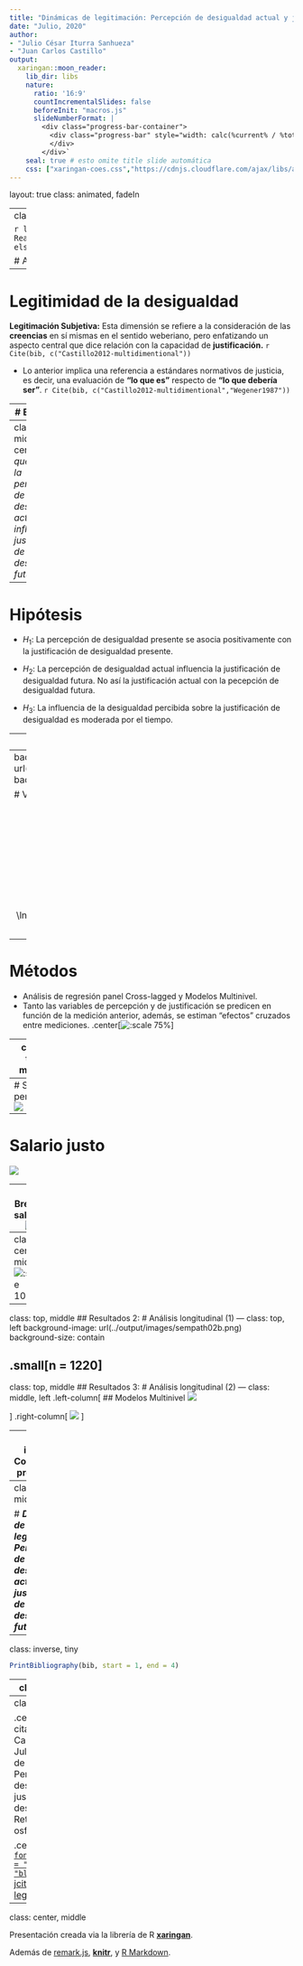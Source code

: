 ```yaml
---
title: "Dinámicas de legitimación: Percepción de desigualdad actual y justificación de desigualdad futura <br> .small[Seminario Cambio Social en Chile, Santiago]"
date: "Julio, 2020"
author: 
- "Julio César Iturra Sanhueza" 
- "Juan Carlos Castillo"
output:
  xaringan::moon_reader:
    lib_dir: libs
    nature:
      ratio: '16:9'
      countIncrementalSlides: false
      beforeInit: "macros.js"
      slideNumberFormat: |
        <div class="progress-bar-container">
          <div class="progress-bar" style="width: calc(%current% / %total% * 100%);">
          </div>
        </div>`
    seal: true # esto omite title slide automática
    css: ["xaringan-coes.css","https://cdnjs.cloudflare.com/ajax/libs/animate.css/3.7.0/animate.min.css"]
---
```

layout: true
class: animated, fadeIn

---
class: slideInRight, center, middle

```r
library(RefManageR)
bib <- ReadBib("../input/bib/seminario-elsoc.bib")
```

# Antecedentes 

---

# Legitimidad de la desigualdad

**Legitimación Subjetiva:** Esta dimensión se refiere a la consideración de las **creencias** en sí mismas en el sentido weberiano, pero enfatizando un aspecto central que dice relación con la capacidad de **justificación.** `r Cite(bib, c("Castillo2012-multidimentional"))`

* Lo anterior implica una referencia a estándares normativos de justicia, es decir, una evaluación de **"lo que es"** respecto de **"lo que debería ser"**. `r Cite(bib, c("Castillo2012-multidimentional","Wegener1987"))`

---
# Evidencia

* El estudio de la percepción y justificación de desigualdad económica empleando mediciones "indirectas" a través de salarios según ocupaciones `r Cite(bib, c("Kelley1993","Osberg2006"))`

* Estudios transversales han demostrado que la percepción predice fuertemente la justificación de desigualdad  `r Cite(bib, c("Castillo2011","Castillo2012","Schroder2017_soc_jus"))`

* Evidencia experimental ha demostrado que la desigualdad percibida incrementa la brecha justa `r Cite(bib, c("Trump2017"))`
* Para el caso de Chile, se ha evidenciado una disminución de las brechas percibidas y justas en 20 años, Pero una persistente asociación positiva entre brecha percibida y justa `r Cite(bib, c("Castillo-etal-2019"))`

---
class: middle, center 
#_¿De qué manera la percepción de desigualdad actual influencia la justificación de desigualdad futura?_
---
# Hipótesis

* $H_1$: La percepción de desigualdad presente se asocia positivamente con la justificación de desigualdad presente.   

* $H_2$: La percepción de desigualdad actual influencia la justificación de desigualdad futura. No así la justificación actual con la pecepción de desigualdad futura.

* $H_3$: La influencia de la desigualdad percibida sobre la justificación de desigualdad es moderada por el tiempo. 
 
---
# Datos

* Se emplearon datos de las mediciones 2016, 2017, 2018 y 2019 del Estudio Social Longitudinal de Chile (ELSOC).


|Ola  | Según año |   Longitudinal|
|:----|----:      |----:          |
|2016 | 2535      | 1220          |
|2017 | 2064      | 1220          |
|2018 | 1992      | 1220          |
|2019 | 1818      | 1220          |

* Los resultados presentados corresponden a la base longitudinal (sujetos constantes por cada medición)

---
background-image: url(../output/images/items_elsoc.png)   
background-size: contain

# Variables principales
<br>
<br>
<br>
<br>
<br>
<br>
<br>
<br>
<br>


$$\text{Brecha salarial} = \ln\Bigg(\frac{\text{Salario Gerente}}{\text{Salario Obrero}}\Bigg)$$

---
# Métodos

* Análisis de regresión panel Cross-lagged y Modelos Multinivel.
* Tanto las variables de percepción y de justificación se predicen en función de la medición anterior, además, se estiman "efectos" cruzados entre mediciones.
.center[![:scale 75%](../output/images/sempath01b.png)]   

---
class: top, middle

## Resultados 1:
# Análisis descriptivo

---
# Salario percibido 
![](../output/images/ds.perc01.png)  

---
# Salario justo 
![](../output/images/ds.just01.png)  

---
# Brecha salarial  
![](../output/images/ds.gaps01.png)  

---
class: center, middle
![:scale 100%](../output/images/cormat01.png)  

---
class: top, middle 
## Resultados 2:
# Análisis longitudinal (1)
---
class: top, left
background-image: url(../output/images/sempath02b.png)  
background-size: contain

.small[n = 1220]
---
class: top, middle 
## Resultados 3:
# Análisis longitudinal (2)
---
class: middle, left
.left-column[
## Modelos Multinivel
![](../output/tables/tablemlm01.png)

]
.right-column[
![](../output/images/plotmlm.png) 
]  
    

---
class: inverse
# Conclusiónes preliminares

* La percepción es persistente en su asociación con la justificación de desigualdad.

* La brecha salarial percibida presente no muestra una asociación fuerte con la brecha justa futura, salvo entre medición 2016 y 2017. 

* El transcurso del tiempo muestra una asociación no lineal sobre la justificación.

* La asociación entre percepción y justificiación se ve afectado negativamente por el tiempo. La asociación se vuelve más débil en los años recientes.
 
---
class: center, middle

# _**Dinámicas de legitimación: Percepción de desigualdad actual y justificación de desigualdad futura**_

---
class: inverse, tiny 

```r
PrintBibliography(bib, start = 1, end = 4)
```

---
class: inverse, tiny 

```r
PrintBibliography(bib, start = 5, end = 9)
```
---
class: center, middle

.center-align[ 
Cómo citar:
> Iturra, J. C., & Castillo, J. C. (2020, July 18). Dinámicas de legitimación: Percepción de desigualdad actual y justificación de desigualdad futura. Retrieved from osf.io/4gyz3
]


.center-b[ #[`r  fontawesome::fa(name = "github", fill = "black")` <br> jciturras/dinamic-legit  ](https://github.com/jciturras/dinamic-legit)]
---
class: center, middle

Presentación creada via la librería de R [**xaringan**](https://github.com/yihui/xaringan).

Además de [remark.js](https://remarkjs.com), [**knitr**](http://yihui.name/knitr), y [R Markdown](https://rmarkdown.rstudio.com).



